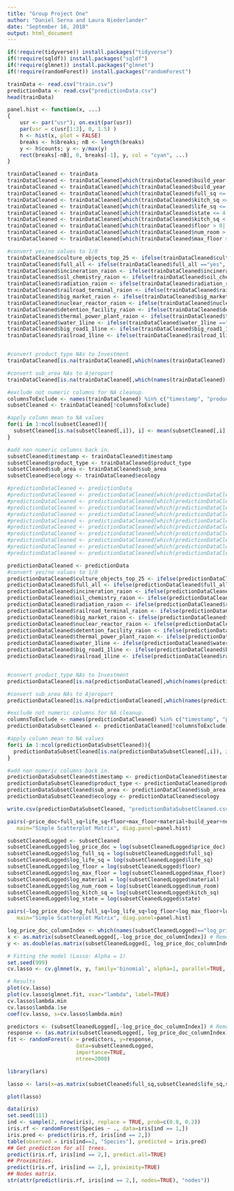 ```yaml
---
title: "Group Project One"
author: "Daniel Serna and Laura Niederlander"
date: "September 16, 2018"
output: html_document
---
```


```r
if(!require(tidyverse)) install.packages("tidyverse")
if(!require(sqldf)) install.packages("sqldf")
if(!require(glmnet)) install.packages("glmnet")
if(!require(randomForest)) install.packages("randomForest")
```
```r
trainData <- read.csv("train.csv")
predictionData <- read.csv("predictionData.csv")
head(trainData)
```

```r
panel.hist <- function(x, ...)
{
    usr <- par("usr"); on.exit(par(usr))
    par(usr = c(usr[1:2], 0, 1.5) )
    h <- hist(x, plot = FALSE)
    breaks <- h$breaks; nB <- length(breaks)
    y <- h$counts; y <- y/max(y)
    rect(breaks[-nB], 0, breaks[-1], y, col = "cyan", ...)
}
```

```r
trainDataCleaned <- trainData
trainDataCleaned <- trainDataCleaned[which(trainDataCleaned$build_year >= 1691 | is.na(trainDataCleaned$build_year)),]
trainDataCleaned <- trainDataCleaned[which(trainDataCleaned$build_year <= 2018 | is.na(trainDataCleaned$build_year)),]
trainDataCleaned <- trainDataCleaned[which(trainDataCleaned$full_sq <= 5000)| is.na(trainDataCleaned$full_sq),]
trainDataCleaned <- trainDataCleaned[which(trainDataCleaned$kitch_sq <= 1500| is.na(trainDataCleaned$kitch_sq)),]
trainDataCleaned <- trainDataCleaned[which(trainDataCleaned$life_sq <= 1000| is.na(trainDataCleaned$life_sq)),]
trainDataCleaned <- trainDataCleaned[which(trainDataCleaned$state <= 4| is.na(trainDataCleaned$state)),]
trainDataCleaned <- trainDataCleaned[which(trainDataCleaned$kitch_sq < 600| is.na(trainDataCleaned$kitch_sq)),]
trainDataCleaned <- trainDataCleaned[which(trainDataCleaned$floor > 0| is.na(trainDataCleaned$floor)),]
trainDataCleaned <- trainDataCleaned[which(trainDataCleaned$num_room > 0 | is.na(trainDataCleaned$num_room)),]
trainDataCleaned <- trainDataCleaned[which(trainDataCleaned$max_floor > 0| is.na(trainDataCleaned$max_floor)),]
```

```r

#convert yes/no values to 1/0
trainDataCleaned$culture_objects_top_25 <- ifelse(trainDataCleaned$culture_objects_top_25 =="yes", 1, 0)
trainDataCleaned$full_all <- ifelse(trainDataCleaned$full_all =="yes", 1, 0)
trainDataCleaned$incineration_raion <- ifelse(trainDataCleaned$incineration_raion =="yes", 1, 0)
trainDataCleaned$oil_chemistry_raion <- ifelse(trainDataCleaned$oil_chemistry_raion =="yes", 1, 0)
trainDataCleaned$radiation_raion <- ifelse(trainDataCleaned$radiation_raion =="yes", 1, 0)
trainDataCleaned$railroad_terminal_raion <- ifelse(trainDataCleaned$railroad_terminal_raion =="yes", 1, 0)
trainDataCleaned$big_market_raion <- ifelse(trainDataCleaned$big_market_raion =="yes", 1, 0)
trainDataCleaned$nuclear_reactor_raion <- ifelse(trainDataCleaned$nuclear_reactor_raion =="yes", 1, 0)
trainDataCleaned$detention_facility_raion <- ifelse(trainDataCleaned$detention_facility_raion =="yes", 1, 0)
trainDataCleaned$thermal_power_plant_raion <- ifelse(trainDataCleaned$thermal_power_plant_raion =="yes", 1, 0)
trainDataCleaned$water_1line <- ifelse(trainDataCleaned$water_1line =="yes", 1, 0)
trainDataCleaned$big_road1_1line <- ifelse(trainDataCleaned$big_road1_1line =="yes", 1, 0)
trainDataCleaned$railroad_1line <- ifelse(trainDataCleaned$railroad_1line =="yes", 1, 0)


#convert product_type NAs to Investment
trainDataCleaned[is.na(trainDataCleaned[,which(names(trainDataCleaned) == "product_type")]), which(names(trainDataCleaned) == "product_type")] <- "Investment"

#convert sub_area NAs to Ajeroport
trainDataCleaned[is.na(trainDataCleaned[,which(names(trainDataCleaned) == "sub_area")]), which(names(trainDataCleaned) == "sub_area")] <- "Ajeroport"

#exclude not numeric columns for NA cleanup.
columnsToExclude <- names(trainDataCleaned) %in% c("timestamp", "product_type", "sub_area", "ecology") 
subsetCleaned <- trainDataCleaned[!columnsToExclude]

#apply column mean to NA values 
for(i in 1:ncol(subsetCleaned)){
  subsetCleaned[is.na(subsetCleaned[,i]), i] <- mean(subsetCleaned[,i], na.rm = TRUE)
}

#add non numeric columns back in.
subsetCleaned$timestamp <- trainDataCleaned$timestamp
subsetCleaned$product_type <- trainDataCleaned$product_type
subsetCleaned$sub_area <- trainDataCleaned$sub_area
subsetCleaned$ecology <- trainDataCleaned$ecology
```

```r
#predictionDataCleaned <- predictionData
#predictionDataCleaned <- predictionDataCleaned[which(predictionDataCleaned$build_year >= 1691 | is.na(predictionDataCleaned$build_year)),]
#predictionDataCleaned <- predictionDataCleaned[which(predictionDataCleaned$build_year <= 2018 | is.na(predictionDataCleaned$build_year)),]
#predictionDataCleaned <- predictionDataCleaned[which(predictionDataCleaned$full_sq <= 5000)| is.na(predictionDataCleaned$full_sq),]
#predictionDataCleaned <- predictionDataCleaned[which(predictionDataCleaned$kitch_sq <= 1500| is.na(predictionDataCleaned$kitch_sq)),]
#predictionDataCleaned <- predictionDataCleaned[which(predictionDataCleaned$life_sq <= 1000| is.na(predictionDataCleaned$life_sq)),]
#predictionDataCleaned <- predictionDataCleaned[which(predictionDataCleaned$state <= 4| is.na(predictionDataCleaned$state)),]
#predictionDataCleaned <- predictionDataCleaned[which(predictionDataCleaned$kitch_sq < 600| is.na(predictionDataCleaned$kitch_sq)),]
#predictionDataCleaned <- predictionDataCleaned[which(predictionDataCleaned$floor > 0| is.na(predictionDataCleaned$floor)),]
#predictionDataCleaned <- predictionDataCleaned[which(predictionDataCleaned$num_room > 0 | is.na(predictionDataCleaned$num_room)),]
#predictionDataCleaned <- predictionDataCleaned[which(predictionDataCleaned$max_floor > 0| is.na(predictionDataCleaned$max_floor)),]
```

```r
predictionDataCleaned <- predictionData
#convert yes/no values to 1/0
predictionDataCleaned$culture_objects_top_25 <- ifelse(predictionDataCleaned$culture_objects_top_25 =="yes", 1, 0)
predictionDataCleaned$full_all <- ifelse(predictionDataCleaned$full_all =="yes", 1, 0)
predictionDataCleaned$incineration_raion <- ifelse(predictionDataCleaned$incineration_raion =="yes", 1, 0)
predictionDataCleaned$oil_chemistry_raion <- ifelse(predictionDataCleaned$oil_chemistry_raion =="yes", 1, 0)
predictionDataCleaned$radiation_raion <- ifelse(predictionDataCleaned$radiation_raion =="yes", 1, 0)
predictionDataCleaned$railroad_terminal_raion <- ifelse(predictionDataCleaned$railroad_terminal_raion =="yes", 1, 0)
predictionDataCleaned$big_market_raion <- ifelse(predictionDataCleaned$big_market_raion =="yes", 1, 0)
predictionDataCleaned$nuclear_reactor_raion <- ifelse(predictionDataCleaned$nuclear_reactor_raion =="yes", 1, 0)
predictionDataCleaned$detention_facility_raion <- ifelse(predictionDataCleaned$detention_facility_raion =="yes", 1, 0)
predictionDataCleaned$thermal_power_plant_raion <- ifelse(predictionDataCleaned$thermal_power_plant_raion =="yes", 1, 0)
predictionDataCleaned$water_1line <- ifelse(predictionDataCleaned$water_1line =="yes", 1, 0)
predictionDataCleaned$big_road1_1line <- ifelse(predictionDataCleaned$big_road1_1line =="yes", 1, 0)
predictionDataCleaned$railroad_1line <- ifelse(predictionDataCleaned$railroad_1line =="yes", 1, 0)


#convert product_type NAs to Investment
predictionDataCleaned[is.na(predictionDataCleaned[,which(names(predictionDataCleaned) == "product_type")]), which(names(predictionDataCleaned) == "product_type")] <- "Investment"

#convert sub_area NAs to Ajeroport
predictionDataCleaned[is.na(predictionDataCleaned[,which(names(predictionDataCleaned) == "sub_area")]), which(names(predictionDataCleaned) == "sub_area")] <- "Ajeroport"

#exclude not numeric columns for NA cleanup.
columnsToExclude <- names(predictionDataCleaned) %in% c("timestamp", "product_type", "sub_area", "ecology") 
predictionDataSubsetCleaned <- predictionDataCleaned[!columnsToExclude]

#apply column mean to NA values 
for(i in 1:ncol(predictionDataSubsetCleaned)){
  predictionDataSubsetCleaned[is.na(predictionDataSubsetCleaned[,i]), i] <- mean(predictionDataSubsetCleaned[,i], na.rm = TRUE)
}

#add non numeric columns back in.
predictionDataSubsetCleaned$timestamp <- predictionDataCleaned$timestamp
predictionDataSubsetCleaned$product_type <- predictionDataCleaned$product_type
predictionDataSubsetCleaned$sub_area <- predictionDataCleaned$sub_area
predictionDataSubsetCleaned$ecology <- predictionDataCleaned$ecology

write.csv(predictionDataSubsetCleaned, "predictionDataSubsetCleaned.csv")

```

```r
pairs(~price_doc+full_sq+life_sq+floor+max_floor+material+build_year+num_room+kitch_sq+state,data=subsetCleaned, 
   main="Simple Scatterplot Matrix", diag.panel=panel.hist)
```

```r
subsetCleanedLogged <- subsetCleaned
subsetCleanedLogged$log_price_doc = log(subsetCleanedLogged$price_doc) 
subsetCleanedLogged$log_full_sq = log(subsetCleanedLogged$full_sq)
subsetCleanedLogged$log_life_sq = log(subsetCleanedLogged$life_sq)
subsetCleanedLogged$log_floor = log(subsetCleanedLogged$floor)
subsetCleanedLogged$log_max_floor = log(subsetCleanedLogged$max_floor)
subsetCleanedLogged$log_material = log(subsetCleanedLogged$material)
subsetCleanedLogged$log_num_room = log(subsetCleanedLogged$num_room)
subsetCleanedLogged$log_kitch_sq = log(subsetCleanedLogged$kitch_sq)
subsetCleanedLogged$log_state = log(subsetCleanedLogged$state)
```



```r
pairs(~log_price_doc+log_full_sq+log_life_sq+log_floor+log_max_floor+log_material+log_num_room+log_kitch_sq+log_state,data=subsetCleanedLogged, 
   main="Simple Scatterplot Matrix", diag.panel=panel.hist)
```

```r
log_price_doc_columnIndex <- which(names(subsetCleanedLogged)=="log_price_doc")
x <- as.matrix(subsetCleanedLogged[,-log_price_doc_columnIndex]) # Removes class
y <- as.double(as.matrix(subsetCleanedLogged[, log_price_doc_columnIndex])) # Only class

# Fitting the model (Lasso: Alpha = 1)
set.seed(999)
cv.lasso <- cv.glmnet(x, y, family='binomial', alpha=1, parallel=TRUE, standardize=TRUE, type.measure='auc')

# Results
plot(cv.lasso)
plot(cv.lasso$glmnet.fit, xvar="lambda", label=TRUE)
cv.lasso$lambda.min
cv.lasso$lambda.1se
coef(cv.lasso, s=cv.lasso$lambda.min)
```

```r
predictors <- (subsetCleanedLogged[,-log_price_doc_columnIndex]) # Removes class
response <- (as.matrix(subsetCleanedLogged[, log_price_doc_columnIndex])) # Only class
fit <- randomForest(x = predictors, y=response,
                      data=subsetCleanedLogged, 
                      importance=TRUE, 
                      ntree=2000)
```

```r

library(lars)

lasso <- lars(x=as.matrix(subsetCleaned$full_sq,subsetCleaned$life_sq,subsetCleaned$floor,subsetCleaned$max_floor,subsetCleaned$material,subsetCleaned$build_year,subsetCleaned$num_room,subsetCleaned$kitch_sq,subsetCleaned$state,subsetCleaned$product_type,subsetCleaned$sub_area,subsetCleaned$area_m,subsetCleaned$raion_popul,subsetCleaned$green_zone_part,subsetCleaned$indust_part,subsetCleaned$children_preschool), y=subsetCleanedLogged$log_price_doc, type = "lar",  trace = FALSE, normalize = TRUE)

plot(lasso)


```




```r


data(iris)
set.seed(111)
ind <- sample(2, nrow(iris), replace = TRUE, prob=c(0.8, 0.2))
iris.rf <- randomForest(Species ~ ., data=iris[ind == 1,])
iris.pred <- predict(iris.rf, iris[ind == 2,])
table(observed = iris[ind==2, "Species"], predicted = iris.pred)
## Get prediction for all trees.
predict(iris.rf, iris[ind == 2,], predict.all=TRUE)
## Proximities.
predict(iris.rf, iris[ind == 2,], proximity=TRUE)
## Nodes matrix.
str(attr(predict(iris.rf, iris[ind == 2,], nodes=TRUE), "nodes"))

```



